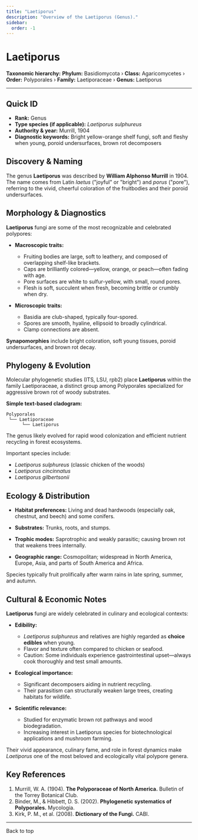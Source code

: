 ```yaml
---
title: "Laetiporus"
description: "Overview of the Laetiporus (Genus)."
sidebar:
  order: -1
---
```



# Laetiporus <Badge variant="note" text="Genus" />

**Taxonomic hierarchy:** **Phylum:** Basidiomycota › **Class:** Agaricomycetes › **Order:** Polyporales › **Family:** Laetiporaceae › **Genus:** Laetiporus

---

## Quick ID
* **Rank:** Genus  
* **Type species (if applicable):** _Laetiporus sulphureus_  
* **Authority & year:** Murrill, 1904  
* **Diagnostic keywords:** Bright yellow-orange shelf fungi, soft and fleshy when young, poroid undersurfaces, brown rot decomposers  

## Discovery & Naming
The genus **Laetiporus** was described by **William Alphonso Murrill** in 1904. The name comes from Latin _laetus_ ("joyful" or "bright") and _porus_ ("pore"), referring to the vivid, cheerful coloration of the fruitbodies and their poroid undersurfaces.

## Morphology & Diagnostics
**Laetiporus** fungi are some of the most recognizable and celebrated polypores:

- **Macroscopic traits:**
  - Fruiting bodies are large, soft to leathery, and composed of overlapping shelf-like brackets.
  - Caps are brilliantly colored—yellow, orange, or peach—often fading with age.
  - Pore surfaces are white to sulfur-yellow, with small, round pores.
  - Flesh is soft, succulent when fresh, becoming brittle or crumbly when dry.

- **Microscopic traits:**
  - Basidia are club-shaped, typically four-spored.
  - Spores are smooth, hyaline, ellipsoid to broadly cylindrical.
  - Clamp connections are absent.

**Synapomorphies** include bright coloration, soft young tissues, poroid undersurfaces, and brown rot decay.

## Phylogeny & Evolution
Molecular phylogenetic studies (ITS, LSU, rpb2) place **Laetiporus** within the family Laetiporaceae, a distinct group among Polyporales specialized for aggressive brown rot of woody substrates.

**Simple text-based cladogram:**
```
Polyporales
 └── Laetiporaceae
      └── Laetiporus
```
The genus likely evolved for rapid wood colonization and efficient nutrient recycling in forest ecosystems.

Important species include:

- _Laetiporus sulphureus_ (classic chicken of the woods)
- _Laetiporus cincinnatus_
- _Laetiporus gilbertsonii_

## Ecology & Distribution
- **Habitat preferences:** Living and dead hardwoods (especially oak, chestnut, and beech) and some conifers.
- **Substrates:** Trunks, roots, and stumps.
- **Trophic modes:** Saprotrophic and weakly parasitic; causing brown rot that weakens trees internally.

- **Geographic range:** Cosmopolitan; widespread in North America, Europe, Asia, and parts of South America and Africa.

Species typically fruit prolifically after warm rains in late spring, summer, and autumn.

## Cultural & Economic Notes
**Laetiporus** fungi are widely celebrated in culinary and ecological contexts:

- **Edibility:**
  - _Laetiporus sulphureus_ and relatives are highly regarded as **choice edibles** when young.
  - Flavor and texture often compared to chicken or seafood.
  - Caution: Some individuals experience gastrointestinal upset—always cook thoroughly and test small amounts.

- **Ecological importance:**
  - Significant decomposers aiding in nutrient recycling.
  - Their parasitism can structurally weaken large trees, creating habitats for wildlife.

- **Scientific relevance:**
  - Studied for enzymatic brown rot pathways and wood biodegradation.
  - Increasing interest in Laetiporus species for biotechnological applications and mushroom farming.

Their vivid appearance, culinary fame, and role in forest dynamics make _Laetiporus_ one of the most beloved and ecologically vital polypore genera.

## Key References
1. Murrill, W. A. (1904). **The Polyporaceae of North America.** Bulletin of the Torrey Botanical Club.  
2. Binder, M., & Hibbett, D. S. (2002). **Phylogenetic systematics of Polyporales.** Mycologia.  
3. Kirk, P. M., et al. (2008). **Dictionary of the Fungi.** CABI.

---

<LinkButton href="#top" variant="minimal" icon="arrow-up">
  Back to top
</LinkButton>
